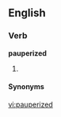 ==English==

===Verb===
'''pauperized'''

# {{past of|[[pauperize]]}}

====Synonyms====
{{wse_refer|poor|impoverished}}

[[vi:pauperized]]
